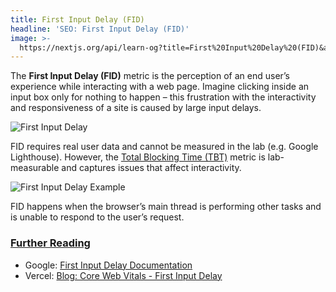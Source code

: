 ```yaml
---
title: First Input Delay (FID)
headline: 'SEO: First Input Delay (FID)'
image: >-
  https://nextjs.org/api/learn-og?title=First%20Input%20Delay%20(FID)&amp;chapter=19
---
```


The **First Input Delay (FID)** metric is the perception of an end user’s experience while interacting with a web page. Imagine clicking inside an input box only for nothing to happen – this frustration with the interactivity and responsiveness of a site is caused by large input delays.

![First Input Delay](https://h8DxKfmAPhn8O0p3.public.blob.vercel-storage.com/learn/pages-router/seo/fid.png)

FID requires real user data and cannot be measured in the lab (e.g. Google Lighthouse). However, the [Total Blocking Time (TBT)](https://web.dev/tbt) metric is lab-measurable and captures issues that affect interactivity.

![First Input Delay Example](https://h8DxKfmAPhn8O0p3.public.blob.vercel-storage.com/learn/pages-router/seo/fid-example.png)

FID happens when the browser’s main thread is performing other tasks and is unable to respond to the user’s request.

### [Further Reading](#further-reading)

*   Google: [First Input Delay Documentation](https://web.dev/fid/)
*   Vercel: [Blog: Core Web Vitals - First Input Delay](https://vercel.com/blog/core-web-vitals#first-input-delay)
